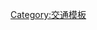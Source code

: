 <includeonly>[[{{{1}}}區|{{{1}}}]]</includeonly><noinclude>{{template doc}}[[Category:交通模板]]</noinclude>